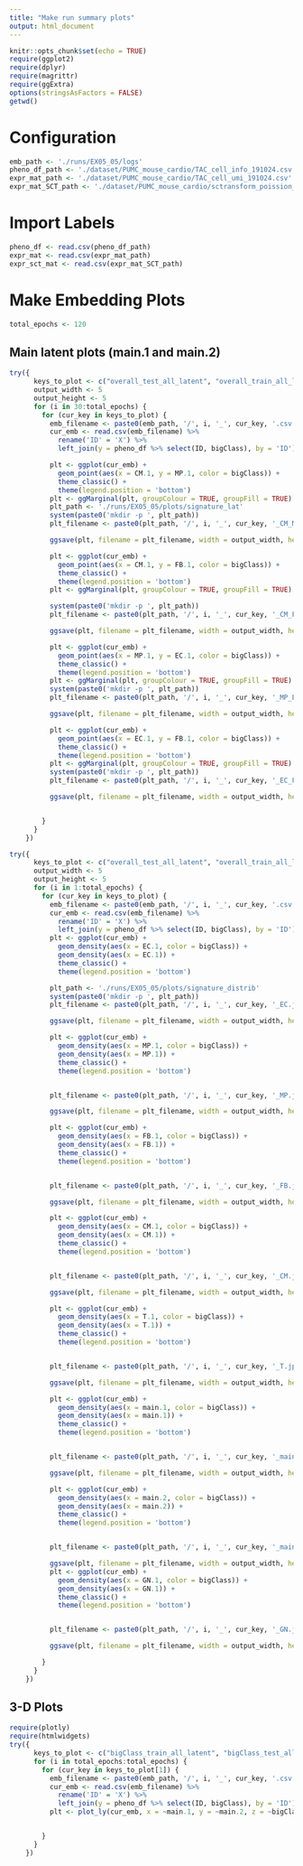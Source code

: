 ```yaml
---
title: "Make run summary plots"
output: html_document
---
```


```r
knitr::opts_chunk$set(echo = TRUE)
require(ggplot2)
require(dplyr)
require(magrittr)
require(ggExtra)
options(stringsAsFactors = FALSE)
getwd()
```

# Configuration

```r
emb_path <- './runs/EX05_05/logs'
pheno_df_path <- './dataset/PUMC_mouse_cardio/TAC_cell_info_191024.csv'
expr_mat_path <- './dataset/PUMC_mouse_cardio/TAC_cell_umi_191024.csv'
expr_mat_SCT_path <- './dataset/PUMC_mouse_cardio/sctransform_poission_res.csv.gz'
```

# Import Labels

```r
pheno_df <- read.csv(pheno_df_path)
expr_mat <- read.csv(expr_mat_path)
expr_sct_mat <- read.csv(expr_mat_SCT_path)
```

# Make Embedding Plots

```r
total_epochs <- 120
```

## Main latent plots (main.1 and main.2)


```r
try({
      keys_to_plot <- c("overall_test_all_latent", "overall_train_all_latent")
      output_width <- 5
      output_height <- 5
      for (i in 30:total_epochs) {
        for (cur_key in keys_to_plot) {
          emb_filename <- paste0(emb_path, '/', i, '_', cur_key, '.csv')
          cur_emb <- read.csv(emb_filename) %>%
            rename('ID' = 'X') %>%
            left_join(y = pheno_df %>% select(ID, bigClass), by = 'ID')

          plt <- ggplot(cur_emb) +
            geom_point(aes(x = CM.1, y = MP.1, color = bigClass)) +
            theme_classic() +
            theme(legend.position = 'bottom')
          plt <- ggMarginal(plt, groupColour = TRUE, groupFill = TRUE)
          plt_path <- './runs/EX05_05/plots/signature_lat'
          system(paste0('mkdir -p ', plt_path))
          plt_filename <- paste0(plt_path, '/', i, '_', cur_key, '_CM_MP.jpg')

          ggsave(plt, filename = plt_filename, width = output_width, height = output_height)

          plt <- ggplot(cur_emb) +
            geom_point(aes(x = CM.1, y = FB.1, color = bigClass)) +
            theme_classic() +
            theme(legend.position = 'bottom')
          plt <- ggMarginal(plt, groupColour = TRUE, groupFill = TRUE)

          system(paste0('mkdir -p ', plt_path))
          plt_filename <- paste0(plt_path, '/', i, '_', cur_key, '_CM_FB.jpg')

          ggsave(plt, filename = plt_filename, width = output_width, height = output_height)

          plt <- ggplot(cur_emb) +
            geom_point(aes(x = MP.1, y = EC.1, color = bigClass)) +
            theme_classic() +
            theme(legend.position = 'bottom')
          plt <- ggMarginal(plt, groupColour = TRUE, groupFill = TRUE)
          system(paste0('mkdir -p ', plt_path))
          plt_filename <- paste0(plt_path, '/', i, '_', cur_key, '_MP_EC.jpg')

          ggsave(plt, filename = plt_filename, width = output_width, height = output_height)

          plt <- ggplot(cur_emb) +
            geom_point(aes(x = EC.1, y = FB.1, color = bigClass)) +
            theme_classic() +
            theme(legend.position = 'bottom')
          plt <- ggMarginal(plt, groupColour = TRUE, groupFill = TRUE)
          system(paste0('mkdir -p ', plt_path))
          plt_filename <- paste0(plt_path, '/', i, '_', cur_key, '_EC_FB.jpg')

          ggsave(plt, filename = plt_filename, width = output_width, height = output_height)


        }
      }
    })
```

```r
try({
      keys_to_plot <- c("overall_test_all_latent", "overall_train_all_latent")
      output_width <- 5
      output_height <- 5
      for (i in 1:total_epochs) {
        for (cur_key in keys_to_plot) {
          emb_filename <- paste0(emb_path, '/', i, '_', cur_key, '.csv')
          cur_emb <- read.csv(emb_filename) %>%
            rename('ID' = 'X') %>%
            left_join(y = pheno_df %>% select(ID, bigClass), by = 'ID')
          plt <- ggplot(cur_emb) +
            geom_density(aes(x = EC.1, color = bigClass)) +
            geom_density(aes(x = EC.1)) +
            theme_classic() +
            theme(legend.position = 'bottom')

          plt_path <- './runs/EX05_05/plots/signature_distrib'
          system(paste0('mkdir -p ', plt_path))
          plt_filename <- paste0(plt_path, '/', i, '_', cur_key, '_EC.jpg')

          ggsave(plt, filename = plt_filename, width = output_width, height = output_height)

          plt <- ggplot(cur_emb) +
            geom_density(aes(x = MP.1, color = bigClass)) +
            geom_density(aes(x = MP.1)) +
            theme_classic() +
            theme(legend.position = 'bottom')


          plt_filename <- paste0(plt_path, '/', i, '_', cur_key, '_MP.jpg')

          ggsave(plt, filename = plt_filename, width = output_width, height = output_height)

          plt <- ggplot(cur_emb) +
            geom_density(aes(x = FB.1, color = bigClass)) +
            geom_density(aes(x = FB.1)) +
            theme_classic() +
            theme(legend.position = 'bottom')


          plt_filename <- paste0(plt_path, '/', i, '_', cur_key, '_FB.jpg')

          ggsave(plt, filename = plt_filename, width = output_width, height = output_height)

          plt <- ggplot(cur_emb) +
            geom_density(aes(x = CM.1, color = bigClass)) +
            geom_density(aes(x = CM.1)) +
            theme_classic() +
            theme(legend.position = 'bottom')


          plt_filename <- paste0(plt_path, '/', i, '_', cur_key, '_CM.jpg')

          ggsave(plt, filename = plt_filename, width = output_width, height = output_height)

          plt <- ggplot(cur_emb) +
            geom_density(aes(x = T.1, color = bigClass)) +
            geom_density(aes(x = T.1)) +
            theme_classic() +
            theme(legend.position = 'bottom')


          plt_filename <- paste0(plt_path, '/', i, '_', cur_key, '_T.jpg')

          ggsave(plt, filename = plt_filename, width = output_width, height = output_height)

          plt <- ggplot(cur_emb) +
            geom_density(aes(x = main.1, color = bigClass)) +
            geom_density(aes(x = main.1)) +
            theme_classic() +
            theme(legend.position = 'bottom')


          plt_filename <- paste0(plt_path, '/', i, '_', cur_key, '_main_1.jpg')

          ggsave(plt, filename = plt_filename, width = output_width, height = output_height)

          plt <- ggplot(cur_emb) +
            geom_density(aes(x = main.2, color = bigClass)) +
            geom_density(aes(x = main.2)) +
            theme_classic() +
            theme(legend.position = 'bottom')


          plt_filename <- paste0(plt_path, '/', i, '_', cur_key, '_main_2.jpg')

          ggsave(plt, filename = plt_filename, width = output_width, height = output_height)
          plt <- ggplot(cur_emb) +
            geom_density(aes(x = GN.1, color = bigClass)) +
            geom_density(aes(x = GN.1)) +
            theme_classic() +
            theme(legend.position = 'bottom')


          plt_filename <- paste0(plt_path, '/', i, '_', cur_key, '_GN.jpg')

          ggsave(plt, filename = plt_filename, width = output_width, height = output_height)

        }
      }
    })
```



## 3-D Plots

```r
require(plotly)
require(htmlwidgets)
try({
      keys_to_plot <- c("bigClass_train_all_latent", "bigClass_test_all_latent")
      for (i in total_epochs:total_epochs) {
        for (cur_key in keys_to_plot[1]) {
          emb_filename <- paste0(emb_path, '/', i, '_', cur_key, '.csv')
          cur_emb <- read.csv(emb_filename) %>%
            rename('ID' = 'X') %>%
            left_join(y = pheno_df %>% select(ID, bigClass), by = 'ID')
          plt <- plot_ly(cur_emb, x = ~main.1, y = ~main.2, z = ~bigClass.1, color = ~bigClass)


        }
      }
    })

```
